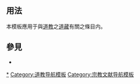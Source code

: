 <includeonly><!-- 在這裡加入模板的保護標識 --></includeonly><noinclude>{{template doc page viewed directly}}</noinclude>
<!-- 在本行下編輯模板說明 -->

== 用法 ==
本模板應用于與[[道教]]之[[道藏]]有關之條目内。

== 參見 ==
{{Portal box|道教}}
* {{tl|道教}}

<includeonly>
[[Category:道藏|*]]
[[Category:道教导航模板]]
[[Category:宗教文献导航模板]]
</includeonly>